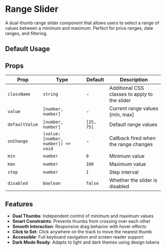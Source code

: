 
# Range Slider

A dual-thumb range slider component that allows users to select a range of values between a minimum and maximum. Perfect for price ranges, date ranges, and filtering.

<InstallTabs components="RangeSlider" />

## Default Usage

<DefaultRangeSliderExample />

## Props

| Prop           | Type                                | Default    | Description                                   |
| -------------- | ----------------------------------- | ---------- | --------------------------------------------- |
| `className`    | `string`                            | -          | Additional CSS classes to apply to the slider |
| `value`        | `[number, number]`                  | -          | Current range values [min, max]               |
| `defaultValue` | `[number, number]`                  | `[25, 75]` | Default range values                          |
| `onChange`     | `(value: [number, number]) => void` | -          | Callback fired when the range changes         |
| `min`          | `number`                            | `0`        | Minimum value                                 |
| `max`          | `number`                            | `100`      | Maximum value                                 |
| `step`         | `number`                            | `1`        | Step interval                                 |
| `disabled`     | `boolean`                           | `false`    | Whether the slider is disabled                |

## Features

- **Dual Thumbs**: Independent control of minimum and maximum values
- **Smart Constraints**: Prevents thumbs from crossing over each other
- **Smooth Interaction**: Responsive drag behavior with hover effects
- **Click to Set**: Click anywhere on the track to move the nearest thumb
- **Accessible**: Full keyboard navigation and screen reader support
- **Dark Mode Ready**: Adapts to light and dark themes using design tokens
